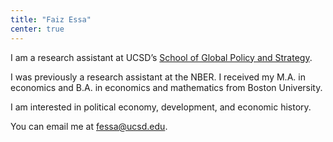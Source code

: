 ```yaml
---
title: "Faiz Essa"
center: true
---
```


I am a research assistant at UCSD's [School of Global Policy and Strategy](https://gps.ucsd.edu/).

I was previously a research assistant at the NBER. I received my M.A. in economics and B.A. in economics and mathematics from Boston University.

I am interested in political economy, development, and economic history.

You can email me at [fessa\@ucsd.edu](mailto:fessa@ucsd.edu).
